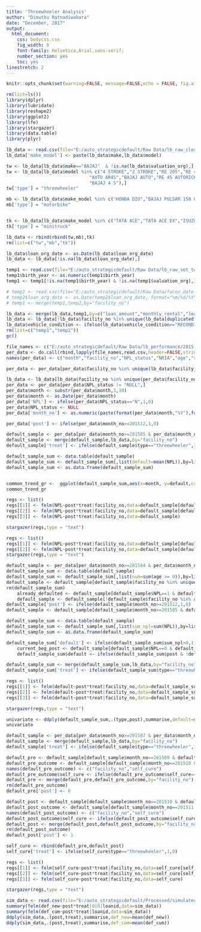 ```yaml
---
title: 'Threewheeler Analysis'
author: "Dimuthu Ratnadiwakara"
date: "December, 2017"
output:
  html_document:
    css: bodycss.css
    fig_width: 8
    font-family: Helvetica,Arial,sans-serif;
    number_section: yes
    toc: yes
linestretch: 2
---
```


```r
knitr::opts_chunk$set(warning=FALSE, message=FALSE,echo = FALSE, fig.align='center')
```



```r
rm(list=ls())
library(dplyr)
library(lubridate)
library(reshape2)
library(ggplot2)
library(lfe)
library(stargazer)
library(data.table)
library(plyr)

lb_data <- read.csv(file="E:/auto_strategicdefault/Raw Data/lb_raw_cleaned.csv",stringsAsFactors = FALSE)
lb_data['make_model'] <- paste(lb_data$make,lb_data$model)

tw <- lb_data[lb_data$make=="BAJAJ"  & !is.na(lb_data$valuation_org),]
tw <- lb_data[lb_data$model %in% c("4 STROKE","2 STROKE","RE 205","RE 4S AUTORICKSHAW-SB","RE","RE205","BAJAJ-RE-4S","AR4S-UG",
                               "AUTO AR4S","BAJAJ AUTO","RE 4S AUTORICKSHAW - SV UG","AUTO RE 2 STROKE","AR RE200",
                               "BAJAJ 4 S"),]
tw['type'] = "threewheeler"

mb <- lb_data[lb_data$make_model %in% c("HONDA DIO","BAJAJ PULSAR 150 UG4.5","YAMAHA RAY ZR","T V S WEGO","BAJAJ CT 100 UG","BAJAJ PULSAR 135 LS","BAJAJ PULSAR 150 UG4.5-DTSI 4S","YAMAHA FZ-S","BAJAJ PULSAR 150","HERO PLEASURE","BAJAJ PULSAR 150 UG4 S, DTSI 4S","YAMAHA FZ16","BAJAJ PLATINA ES UG-DTSI","BAJAJ CT 100","BAJAJ DISCOVER 125 ES DISC","BAJAJ PLATINA","BAJAJ PLATINA ES DRUM-BLACK AW","HERO HUNK DOUBLE DISC","HONDA DIO APDR 3","HONDA DIO-APDR-3","BAJAJ DISCOVER 125 DISC","YAMAHA #NAME?","BAJAJ CT 100 UG-100CC 4S","HERO HUNK","YAMAHA RAY-Z","BAJAJ DISCOVER 125 M DISC","BAJAJ DISCOVER 125 DISC-DTSI","BAJAJ PULSAR 150 UG4.5 DTSI","BAJAJ DISCOVER-125","T V S SCOOTY PEP+","T V S APACHE","BAJAJ DISCOVER 125 ST, DTSI 4S","HONDA DIO SCV-110 CC","HONDA DIO HET","HERO MAESTRO EDGE","BAJAJ PULSAR 180 UG4","YAMAHA FAZER","HONDA TWISTER","HONDA CD 110 DREAM","HERO I SMART","T V S SCOOTY PEP","YAMAHA RAY","HERO HONDA PLEASURE","HERO HF-DAWN","HERO DAWN","HERO DASH LX","HONDA DIO SCOOTER","HONDA DIO SCV","BAJAJ DISCOVER DTSSI100CC","BAJAJ PULSAR 200","HERO PLEASURE LX","BAJAJ PULSAR 180 UG4-DTSI 4S","HERO GLAMOUR","BAJAJ DISCOVER","HERO HONDA","BAJAJ PULSAR 200 NS-DTSI","HONDA DIO - 3","T V S APACHE 180","HERO DASH","YAMAHA ALPHA","HONDA DIO SCV110","YAMAHA FZ-S V2","HERO GLAMOUR DISC SELF CAST","BAJAJ PULSAR 160 NS","T V S WEGO SBS","BAJAJ V 15-DTSI","T V S ZEST","YAMAHA FACINO","YAMAHA FZS","BAJAJ DISCOVER 125M","HONDA CBF TWISTER","YAMAHA SALUTO","BAJAJ PLATINA KS DRUM-BLACK AW","BAJAJ DISCOVER 100 M","BAJAJ PULSAR 150 NS","BAJAJ PULSAR 150 NS DTSI","BAJAJ V-15","T V S APACHE 160","BAJAJ PULSAR 135","HONDA HORNET 160","T V S JUPITER","HERO DUET LX","T V S METRO ES","T V S APACHE 200","T V S APACHE 150","HERO HONDA HUNK","HERO XTREME","T V S APA-150","YAMAHA RAY ZR DISK","YAMAHA","BAJAJ PULSAR 150 AS","TVS WEGO","YAMAHA RAY ZR DRUM","HERO HONDA DIO","T V S SCOOTY ZEST","T V S STREAK","HONDA PLEASURE","YAMAHA FAZAR","T V S APA-180","BAJAJ DISCOVER 125 DRUM DTSI 4S","BAJAJ DISCOVER 125CC","BAJAJ DISCOVER 150 F-DISC","HERO XTREME SPORTS","HONDA DIO SUV 110","BAJAJ PULSAR 150 AS-DTSI","TVS METRO PLUS","T V S ZEST 110") &  !is.na(lb_data$valuation_org),]
mb['type'] = "motorbike"


tk <- lb_data[lb_data$make_model %in% c("TATA ACE","TATA ACE EX","ISUZU ELF","TATA ACE EX","MAHINDRA MAXXIMO","TATA ACE EX2 DIESEL TRUCK WITH DSLB","MITSUBISHI CANTER","MAHINDRA BOLERO MAXI TRUCK","MAHENDRA MAXXIMO","TATA SUPER ACE","TATA ACE EX TRUCK WITH DSLB","MAHINDRA MAXXIMO PLUS 2WD","TATA ACE EX 2","MAHENDRA MAXXI TRUCK","TATA ACE HT","TATA SUPERACE TRUCK-DSLB-NON A/C","MAHINDRA BMT PLUS MDI PS 2WD","TATA 207 DI","MAHINDRA MAXXIMO PLUS VX 2WD","MAHINDRA BMT PLUS MDI 2WD","TATA XENON LIGHT DIESEL TRUCK","TATA ACE HT2 DIESEL TRUCK WITH DSLB","TATA ACE EX2","MAHINDRA BOLERO MAXI TRUCK 2WD","MAHINDRA MAXXIMO 2WD","MAHINDRA BOLERO MAXXI TRUCK","MAHINDRA BMT PLUS MDI PS","TATA 207 RX PICK UP SINGLE CAB","TATA ACE ZIP","TATA 207 DI/28 SINGLE CAB","TATA ACE XPRESS CDI DIESEL TRUCK","TATA ACE EX TRUCK WITH DSLE","MAHINDRA BOLERO LOAD CARRIER","TATA ACE ZIP WITH DSLB","TATA ACE-EX","MAHINDRA BMT PLUS-VX","MAHINDRA MAXXIMO TRUCK","TATA ACE HT WITH DSLB","TATA ACE EX 2","TATA ACE ZIP","MAHINDRA BOLERO MAXXI TRUCK PLUS VX PS","TATA ACE HT 2","MAHENDRA MAXI TRUCK","MAHINDRA BMT PLUS VX PS","DIMO TATA ACE EX") &  !is.na(lb_data$valuation_org),]
tk['type'] = "minitruck"

lb_data <- rbind(rbind(tw,mb),tk)
rm(list=c("tw","mb","tk"))

lb_data$loan_org_date <- as.Date(lb_data$loan_org_date)
lb_data <- lb_data[!is.na(lb_data$loan_org_date),]

temp1 <- read.csv(file="E:/auto_strategicdefault/Raw Data/lb_raw_set_two.csv", stringsAsFactors = FALSE)
temp1$birth_year <- as.numeric(temp1$birth_year)
temp1 <- temp1[!is.na(temp1$birth_year) & !is.na(temp1$valuation_org),]

# temp2 <- read.csv(file="E:/auto_strategicdefault/Raw Data/facno_date.csv", stringsAsFactors = FALSE)
# temp2$loan_org_date <- as.Date(temp2$loan_org_date, format="%m/%d/%Y")
# temp1 <- merge(temp1,temp2,by="facility_no")

lb_data <- merge(lb_data,temp1,by=c("loan_amount","monthly_rental","loan_term","valuation_org","birth_year"))
lb_data <- lb_data[!lb_data$facility_no %in% unique(lb_data[duplicated(lb_data$facility_no),]$facility_no),]
lb_data$vehicle_condition <- ifelse(lb_data$vehicle_condition=="RECONDITION","USED",lb_data$vehicle_condition)
rm(list=c("temp1","temp2"))
gc()

```


```r


file_names <- c("E:/auto_strategicdefault/Raw Data/lb_performance/2015.csv","E:/auto_strategicdefault/Raw Data/lb_performance/2016.csv")
per_data <- do.call(rbind,lapply(file_names,read.csv,header=FALSE,stringsAsFactors=FALSE))
names(per_data) <- c("month","facility_no","NPL_status","NRIA","age","status","sold")

per_data <- per_data[per_data$facility_no %in% unique(lb_data$facility_no),]

lb_data <- lb_data[lb_data$facility_no %in% unique(per_data$facility_no),]
per_data <- per_data[per_data$NPL_status != "NULL",]
per_data$month <- substr(per_data$month,1,10)
per_data$month <- as.Date(per_data$month)
per_data['NPL'] <- ifelse(per_data$NPL_status=="N",1,0)
per_data$NPL_status <- NULL
per_data['month_no'] <- as.numeric(paste(format(per_data$month,"%Y"),format(per_data$month,"%m"),sep = ""))

per_data['post'] <- ifelse(per_data$month_no>=201512,1,0)


```


```r
default_sample <- per_data[per_data$month_no>=201505 & per_data$month_no<=201604,]
default_sample <- merge(default_sample,lb_data,by="facility_no")
default_sample['treat'] <- ifelse(default_sample$type=="threewheeler",1,0)

default_sample_sum <- data.table(default_sample)
default_sample_sum <- default_sample_sum[,list(default=mean(NPL)),by=list(type,month)]
default_sample_sum <- as.data.frame(default_sample_sum)


common_trend_gr <-  ggplot(default_sample_sum,aes(x=month, y=default,colour=type)) + geom_line(aes(linetype=type), size=1) +scale_linetype_manual(values = c(3,2,1))+scale_colour_manual(values=c("black","black","red"))+ theme_bw()+ylab("Default") + xlab("Month")+ labs(title = "")+ theme(legend.position="bottom") 
common_trend_gr
```



```r
regs <- list()
regs[[1]] <- felm(NPL~post*treat|facility_no,data=default_sample[default_sample$type != "motorbike",])
regs[[2]] <- felm(NPL~post*treat|facility_no,data=default_sample[default_sample$type != "minitruck",])
regs[[3]] <- felm(NPL~post*treat|facility_no,data=default_sample)

stargazer(regs,type = "text")
```

```r
regs <- list()
regs[[1]] <- felm(NPL~post*treat|facility_no,data=default_sample[default_sample$vehicle_condition=="BRAND NEW",])
regs[[2]] <- felm(NPL~post*treat|facility_no,data=default_sample[default_sample$vehicle_condition=="USED",])
stargazer(regs,type = "text")
```

```r
default_sample <- per_data[per_data$month_no>=201504 & per_data$month_no<=201604,]
default_sample_sum <- data.table(default_sample)
default_sample_sum <- default_sample_sum[,list(num=sum(age >= 0)),by=list(facility_no)]
default_sample <- default_sample[default_sample$facility_no %in% unique(default_sample_sum[default_sample_sum$num>=11,]$facility_no),]
rm(default_sample_sum)
    already_defaulted <- default_sample[default_sample$NPL==1 & default_sample$month_no==201504,]$facility_no
    default_sample <- default_sample[!default_sample$facility_no %in% already_defaulted,]
default_sample['post'] <- ifelse(default_sample$month_no>=201512,1,0)
default_sample <- default_sample[default_sample$month_no>=201505 & default_sample$month_no<=201604,]

default_sample_sum <- data.table(default_sample)
default_sample_sum <- default_sample_sum[,list(sum_npl=sum(NPL)),by=list(facility_no,post)]
default_sample_sum <- as.data.frame(default_sample_sum)

default_sample_sum['default'] <- ifelse(default_sample_sum$sum_npl>0,1,0)
    current_beg_post <- default_sample[default_sample$NPL==0 & default_sample$month_no==201511,]$facility_no
    default_sample_sum$default <- ifelse(default_sample_sum$post & !default_sample_sum$facility_no %in% current_beg_post & default_sample_sum$default==1,0,default_sample_sum$default )

default_sample_sum <- merge(default_sample_sum,lb_data,by="facility_no")
default_sample_sum['treat'] <- ifelse(default_sample_sum$type=="threewheeler",1,0)


```

```r

regs <- list()
regs[[1]] <- felm(default~post*treat|facility_no,data=default_sample_sum[default_sample_sum$type != "motorbike",])
regs[[2]] <- felm(default~post*treat|facility_no,data=default_sample_sum[default_sample_sum$type != "minitruck",])
regs[[3]] <- felm(default~post*treat|facility_no,data=default_sample_sum)

stargazer(regs,type = "text")
```




```r

univariate <- ddply(default_sample_sum,.(type,post),summarise,default=mean(default))
univariate
```


```r
default_sample <- per_data[per_data$month_no>=201507 & per_data$month_no<=201602,]
default_sample <- merge(default_sample,lb_data,by="facility_no")
default_sample['treat'] <- ifelse(default_sample$type=="threewheeler",1,0)

default_pre <- default_sample[default_sample$month_no==201509 & default_sample$NPL==1,]
default_pre_outcome <- default_sample[default_sample$month_no==201510 & default_sample$facility_no %in% unique(default_pre$facility_no),c("facility_no","NPL")]
names(default_pre_outcome) <- c("facility_no","self_cure")
default_pre_outcome$self_cure <- ifelse(default_pre_outcome$self_cure==0,1,0)
default_pre <- merge(default_pre,default_pre_outcome,by="facility_no")
rm(default_pre_outcome)
default_pre['post'] <- 0

default_post <- default_sample[default_sample$month_no==201510 & default_sample$NPL==1,]
default_post_outcome <- default_sample[default_sample$month_no==201511 & default_sample$facility_no %in% unique(default_post$facility_no),c("facility_no","NPL")]
names(default_post_outcome) <- c("facility_no","self_cure")
default_post_outcome$self_cure <- ifelse(default_post_outcome$self_cure==0,1,0)
default_post <- merge(default_post,default_post_outcome,by="facility_no")
rm(default_post_outcome)
default_post['post'] <- 1

self_cure <- rbind(default_pre,default_post)
self_cure['treat'] <- ifelse(self_cure$type=="threewheeler",1,0)
```


```r

regs <- list()
regs[[1]] <- felm(self_cure~post*treat|facility_no,data=self_cure[self_cure$type != "motorbike",])
regs[[2]] <- felm(self_cure~post*treat|facility_no,data=self_cure[self_cure$type != "minitruck",])
regs[[3]] <- felm(self_cure~post*treat|facility_no,data=self_cure)

stargazer(regs,type = "text")
```


```r
sim_data <- read.csv(file="E:/auto_strategicdefault/Processed/simulated_data.csv")
summary(felm(def_new~post*treat|0|0|loanid,data=sim_data))
summary(felm(def_cum~post*treat|loanid,data=sim_data))
ddply(sim_data,.(post,treat),summarise,def_new=mean(def_new))
ddply(sim_data,.(post,treat),summarise,def_cum=mean(def_cum))
```

